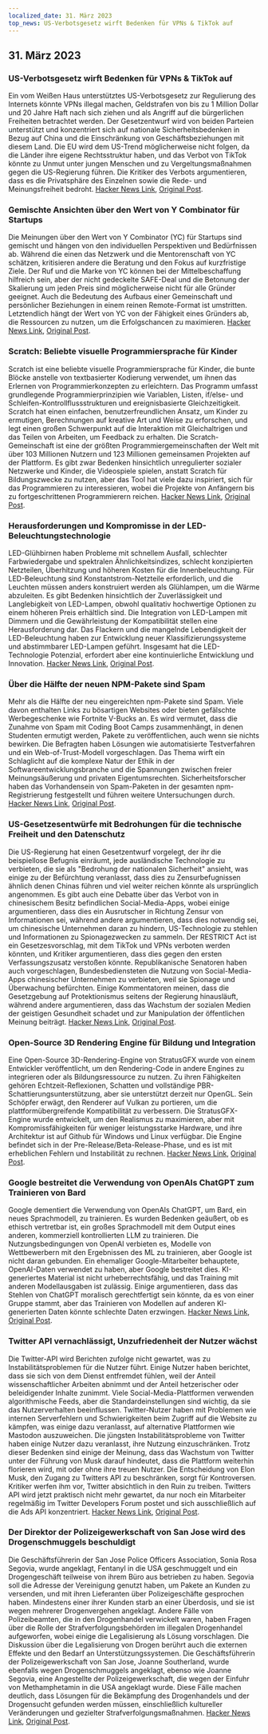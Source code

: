 ```yaml
---
localized_date: 31. März 2023
top_news: US-Verbotsgesetz wirft Bedenken für VPNs & TikTok auf
---
```




<CallToAction />

<Steps>

## 31. März 2023

### US-Verbotsgesetz wirft Bedenken für VPNs & TikTok auf

Ein vom Weißen Haus unterstütztes US-Verbotsgesetz zur Regulierung des Internets könnte VPNs illegal machen, Geldstrafen von bis zu 1 Million Dollar und 20 Jahre Haft nach sich ziehen und als Angriff auf die bürgerlichen Freiheiten betrachtet werden. Der Gesetzentwurf wird von beiden Parteien unterstützt und konzentriert sich auf nationale Sicherheitsbedenken in Bezug auf China und die Einschränkung von Geschäftsbeziehungen mit diesem Land. Die EU wird dem US-Trend möglicherweise nicht folgen, da die Länder ihre eigene Rechtsstruktur haben, und das Verbot von TikTok könnte zu Unmut unter jungen Menschen und zu Vergeltungsmaßnahmen gegen die US-Regierung führen. Die Kritiker des Verbots argumentieren, dass es die Privatsphäre des Einzelnen sowie die Rede- und Meinungsfreiheit bedroht.
[Hacker News Link](http://news.ycombinator.com/item?id=35366955), [Original Post](https://www.youtube.com/watch?v=FWQGA_n5Z4M).

### Gemischte Ansichten über den Wert von Y Combinator für Startups

Die Meinungen über den Wert von Y Combinator (YC) für Startups sind gemischt und hängen von den individuellen Perspektiven und Bedürfnissen ab. Während die einen das Netzwerk und die Mentorenschaft von YC schätzen, kritisieren andere die Beratung und den Fokus auf kurzfristige Ziele. Der Ruf und die Marke von YC können bei der Mittelbeschaffung hilfreich sein, aber der nicht gedeckelte SAFE-Deal und die Betonung der Skalierung um jeden Preis sind möglicherweise nicht für alle Gründer geeignet. Auch die Bedeutung des Aufbaus einer Gemeinschaft und persönlicher Beziehungen in einem reinen Remote-Format ist umstritten. Letztendlich hängt der Wert von YC von der Fähigkeit eines Gründers ab, die Ressourcen zu nutzen, um die Erfolgschancen zu maximieren.
[Hacker News Link](http://news.ycombinator.com/item?id=35373019), [Original Post](https://acecreamu.substack.com/p/is-y-combinator-worth-the-money).

### Scratch: Beliebte visuelle Programmiersprache für Kinder

Scratch ist eine beliebte visuelle Programmiersprache für Kinder, die bunte Blöcke anstelle von textbasierter Kodierung verwendet, um ihnen das Erlernen von Programmierkonzepten zu erleichtern. Das Programm umfasst grundlegende Programmierprinzipien wie Variablen, Listen, if/else- und Schleifen-Kontrollflussstrukturen und ereignisbasierte Gleichzeitigkeit. Scratch hat einen einfachen, benutzerfreundlichen Ansatz, um Kinder zu ermutigen, Berechnungen auf kreative Art und Weise zu erforschen, und legt einen großen Schwerpunkt auf die Interaktion mit Gleichaltrigen und das Teilen von Arbeiten, um Feedback zu erhalten. Die Scratch-Gemeinschaft ist eine der größten Programmiergemeinschaften der Welt mit über 103 Millionen Nutzern und 123 Millionen gemeinsamen Projekten auf der Plattform. Es gibt zwar Bedenken hinsichtlich unregulierter sozialer Netzwerke und Kinder, die Videospiele spielen, anstatt Scratch für Bildungszwecke zu nutzen, aber das Tool hat viele dazu inspiriert, sich für das Programmieren zu interessieren, wobei die Projekte von Anfängern bis zu fortgeschrittenen Programmierern reichen.
[Hacker News Link](http://news.ycombinator.com/item?id=35373052), [Original Post](https://scratch.mit.edu/about).

### Herausforderungen und Kompromisse in der LED-Beleuchtungstechnologie

LED-Glühbirnen haben Probleme mit schnellem Ausfall, schlechter Farbwiedergabe und spektralen Ähnlichkeitsindizes, schlecht konzipierten Netzteilen, Überhitzung und höheren Kosten für die Innenbeleuchtung. Für LED-Beleuchtung sind Konstantstrom-Netzteile erforderlich, und die Leuchten müssen anders konstruiert werden als Glühlampen, um die Wärme abzuleiten. Es gibt Bedenken hinsichtlich der Zuverlässigkeit und Langlebigkeit von LED-Lampen, obwohl qualitativ hochwertige Optionen zu einem höheren Preis erhältlich sind. Die Integration von LED-Lampen mit Dimmern und die Gewährleistung der Kompatibilität stellen eine Herausforderung dar. Das Flackern und die mangelnde Lebendigkeit der LED-Beleuchtung haben zur Entwicklung neuer Klassifizierungssysteme und abstimmbarer LED-Lampen geführt. Insgesamt hat die LED-Technologie Potenzial, erfordert aber eine kontinuierliche Entwicklung und Innovation.
[Hacker News Link](http://news.ycombinator.com/item?id=35371750), [Original Post](https://nymag.com/strategist/article/led-light-bulbs-investigation.html).

### Über die Hälfte der neuen NPM-Pakete sind Spam

Mehr als die Hälfte der neu eingereichten npm-Pakete sind Spam. Viele davon enthalten Links zu bösartigen Websites oder bieten gefälschte Werbegeschenke wie Fortnite V-Bucks an. Es wird vermutet, dass die Zunahme von Spam mit Coding Boot Camps zusammenhängt, in denen Studenten ermutigt werden, Pakete zu veröffentlichen, auch wenn sie nichts bewirken. Die Befragten haben Lösungen wie automatisierte Testverfahren und ein Web-of-Trust-Modell vorgeschlagen. Das Thema wirft ein Schlaglicht auf die komplexe Natur der Ethik in der Softwareentwicklungsbranche und die Spannungen zwischen freier Meinungsäußerung und privaten Eigentumsrechten. Sicherheitsforscher haben das Vorhandensein von Spam-Paketen in der gesamten npm-Registrierung festgestellt und führen weitere Untersuchungen durch.
[Hacker News Link](http://news.ycombinator.com/item?id=35370728), [Original Post](https://blog.sandworm.dev/one-in-two-new-npm-packages-is-seo-spam-right-now).

### US-Gesetzesentwürfe mit Bedrohungen für die technische Freiheit und den Datenschutz

Die US-Regierung hat einen Gesetzentwurf vorgelegt, der ihr die beispiellose Befugnis einräumt, jede ausländische Technologie zu verbieten, die sie als "Bedrohung der nationalen Sicherheit" ansieht, was einige zu der Befürchtung veranlasst, dass dies zu Zensurbefugnissen ähnlich denen Chinas führen und viel weiter reichen könnte als ursprünglich angenommen. Es gibt auch eine Debatte über das Verbot von in chinesischem Besitz befindlichen Social-Media-Apps, wobei einige argumentieren, dass dies ein Ausrutscher in Richtung Zensur von Informationen sei, während andere argumentieren, dass dies notwendig sei, um chinesische Unternehmen daran zu hindern, US-Technologie zu stehlen und Informationen zu Spionagezwecken zu sammeln. Der RESTRICT Act ist ein Gesetzesvorschlag, mit dem TikTok und VPNs verboten werden könnten, und Kritiker argumentieren, dass dies gegen den ersten Verfassungszusatz verstoßen könnte. Republikanische Senatoren haben auch vorgeschlagen, Bundesbediensteten die Nutzung von Social-Media-Apps chinesischer Unternehmen zu verbieten, weil sie Spionage und Überwachung befürchten. Einige Kommentatoren meinen, dass die Gesetzgebung auf Protektionismus seitens der Regierung hinausläuft, während andere argumentieren, dass das Wachstum der sozialen Medien der geistigen Gesundheit schadet und zur Manipulation der öffentlichen Meinung beiträgt.
[Hacker News Link](http://news.ycombinator.com/item?id=35369075), [Original Post](https://www.vice.com/en/article/4a3ddb/restrict-act-insanely-broad-ban-tiktok-vpns).

### Open-Source 3D Rendering Engine für Bildung und Integration

Eine Open-Source 3D-Rendering-Engine von StratusGFX wurde von einem Entwickler veröffentlicht, um den Rendering-Code in andere Engines zu integrieren oder als Bildungsressource zu nutzen. Zu ihren Fähigkeiten gehören Echtzeit-Reflexionen, Schatten und vollständige PBR-Schattierungsunterstützung, aber sie unterstützt derzeit nur OpenGL. Sein Schöpfer erwägt, den Renderer auf Vulkan zu portieren, um die plattformübergreifende Kompatibilität zu verbessern. Die StratusGFX-Engine wurde entwickelt, um den Realismus zu maximieren, aber mit Kompromissfähigkeiten für weniger leistungsstarke Hardware, und ihre Architektur ist auf Github für Windows und Linux verfügbar. Die Engine befindet sich in der Pre-Release/Beta-Release-Phase, und es ist mit erheblichen Fehlern und Instabilität zu rechnen.
[Hacker News Link](http://news.ycombinator.com/item?id=35370284), [Original Post](https://github.com/KTStephano/StratusGFX).

### Google bestreitet die Verwendung von OpenAIs ChatGPT zum Trainieren von Bard

Google dementiert die Verwendung von OpenAIs ChatGPT, um Bard, ein neues Sprachmodell, zu trainieren. Es wurden Bedenken geäußert, ob es ethisch vertretbar ist, ein großes Sprachmodell mit dem Output eines anderen, kommerziell kontrollierten LLM zu trainieren. Die Nutzungsbedingungen von OpenAI verbieten es, Modelle von Wettbewerbern mit den Ergebnissen des ML zu trainieren, aber Google ist nicht daran gebunden. Ein ehemaliger Google-Mitarbeiter behauptete, OpenAI-Daten verwendet zu haben, aber Google bestreitet dies. KI-generiertes Material ist nicht urheberrechtsfähig, und das Training mit anderen Modellausgaben ist zulässig. Einige argumentieren, dass das Stehlen von ChatGPT moralisch gerechtfertigt sein könnte, da es von einer Gruppe stammt, aber das Trainieren von Modellen auf anderen KI-generierten Daten könnte schlechte Daten erzwingen.
[Hacker News Link](http://news.ycombinator.com/item?id=35370915), [Original Post](https://twitter.com/steventey/status/1641267979399704576).

### Twitter API vernachlässigt, Unzufriedenheit der Nutzer wächst

Die Twitter-API wird Berichten zufolge nicht gewartet, was zu Instabilitätsproblemen für die Nutzer führt. Einige Nutzer haben berichtet, dass sie sich von dem Dienst entfremdet fühlen, weil der Anteil wissenschaftlicher Arbeiten abnimmt und der Anteil hetzerischer oder beleidigender Inhalte zunimmt. Viele Social-Media-Plattformen verwenden algorithmische Feeds, aber die Standardeinstellungen sind wichtig, da sie das Nutzerverhalten beeinflussen. Twitter-Nutzer haben mit Problemen wie internen Serverfehlern und Schwierigkeiten beim Zugriff auf die Website zu kämpfen, was einige dazu veranlasst, auf alternative Plattformen wie Mastodon auszuweichen. Die jüngsten Instabilitätsprobleme von Twitter haben einige Nutzer dazu veranlasst, ihre Nutzung einzuschränken. Trotz dieser Bedenken sind einige der Meinung, dass das Wachstum von Twitter unter der Führung von Musk darauf hindeutet, dass die Plattform weiterhin florieren wird, mit oder ohne ihre treuen Nutzer. Die Entscheidung von Elon Musk, den Zugang zu Twitters API zu beschränken, sorgt für Kontroversen. Kritiker werfen ihm vor, Twitter absichtlich in den Ruin zu treiben. Twitters API wird jetzt praktisch nicht mehr gewartet, da nur noch ein Mitarbeiter regelmäßig im Twitter Developers Forum postet und sich ausschließlich auf die Ads API konzentriert.
[Hacker News Link](http://news.ycombinator.com/item?id=35370152), [Original Post](https://snarfed.org/the-twitter-api-is-now-effectively-unmaintained).

### Der Direktor der Polizeigewerkschaft von San Jose wird des Drogenschmuggels beschuldigt

Die Geschäftsführerin der San Jose Police Officers Association, Sonia Rosa Segovia, wurde angeklagt, Fentanyl in die USA geschmuggelt und ein Drogengeschäft teilweise von ihrem Büro aus betrieben zu haben. Segovia soll die Adresse der Vereinigung genutzt haben, um Pakete an Kunden zu versenden, und mit ihren Lieferanten über Polizeigeschäfte gesprochen haben. Mindestens einer ihrer Kunden starb an einer Überdosis, und sie ist wegen mehrerer Drogenvergehen angeklagt. Andere Fälle von Polizeibeamten, die in den Drogenhandel verwickelt waren, haben Fragen über die Rolle der Strafverfolgungsbehörden im illegalen Drogenhandel aufgeworfen, wobei einige die Legalisierung als Lösung vorschlagen. Die Diskussion über die Legalisierung von Drogen berührt auch die externen Effekte und den Bedarf an Unterstützungssystemen. Die Geschäftsführerin der Polizeigewerkschaft von San Jose, Joanne Southerland, wurde ebenfalls wegen Drogenschmuggels angeklagt, ebenso wie Joanne Segovia, eine Angestellte der Polizeigewerkschaft, die wegen der Einfuhr von Methamphetamin in die USA angeklagt wurde. Diese Fälle machen deutlich, dass Lösungen für die Bekämpfung des Drogenhandels und der Drogensucht gefunden werden müssen, einschließlich kultureller Veränderungen und gezielter Strafverfolgungsmaßnahmen.
[Hacker News Link](http://news.ycombinator.com/item?id=35376488), [Original Post](https://www.washingtonexaminer.com/news/crime/san-jose-police-union-director-smuggle-fentanyl-charge).

</Steps>
